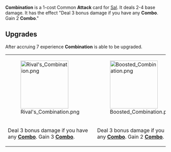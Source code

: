{{Card
|character = Sal
|rarity = Common
|decktype = Battle
|cardtype = Attack
|keywords = [[Combo]]
|expreq = 7
|upgradeable = Yes
|upgrade1 = Rival's Combination
|upgrade2 = Boosted Combination}}
{{Quote|I couldn't even follow the movements of the knife, it's like she was holding five of them or something.}}

'''Combination''' is a 1-cost Common '''Attack''' card for [[Sal]]. It deals 2-4 base damage. It has the effect "Deal 3 bonus damage if you have any '''Combo'''. Gain 2 '''Combo'''."

==Upgrades==
After accruing 7 experience '''Combination''' is able to be upgraded.
{| class="wikitable" style="text-align:center"
|-
|[[File:Rival's Combination.png|150px]]
|[[File:Boosted Combination.png|150px]]
|-
!style="width:155px"|Deal 3 bonus damage if you have any '''[[Combo]]'''. Gain 3 '''[[Combo]]'''.
!style="width:155px"|Deal 3 bonus damage if you have any '''[[Combo]]'''. Gain 2 '''[[Combo]]'''.
|}